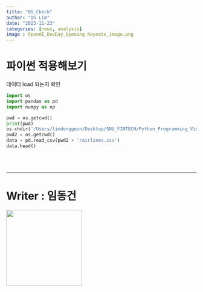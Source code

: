 ```yaml
---
title: "OS_Check"
author: "DG Lim"
date: "2023-11-23"
categories: [news, analysis]
image : OpenAI_DevDay_Opening Keynote_image.png
---
```


# 파이썬 적용해보기
데이터 load 되는지 확인
```python
import os
import pandas as pd
import numpy as np
```

```python
pwd = os.getcwd()
print(pwd)
os.chdir('/Users/limdonggeon/Desktop/SNU_FINTECH/Python_Programming_Visualization/practice/data')
pwd2 = os.getcwd()
data = pd.read_csv(pwd2 + '/airlines.csv')
data.head()
```
  
<br/>
<br/>

---
# Writer : 임동건 #
<img src="donggeon_image.jpeg" width="200" height="200">